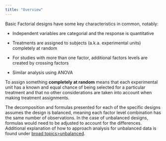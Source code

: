 ```yaml
---
title: "Overview"
---
```


Basic Factorial designs have some key characteristics in common, notably:

-   Independent variables are categorial and the response is quantitative

-   Treatments are assigned to subjects (a.k.a. experimental units) completely at random

-   For studies with more than one factor, additional factors levels are created by crossing factors

-   Similar analysis using ANOVA


To assign something **completely at random** means that each experimental unit has a known and equal chance of being selected for a particular treatment and that no other considerations are taken into account when making treatment assignments.

The decomposition and formulas presented for each of the specific designs assumes the design is balanced, meaning each factor level combination has the same number of observations. In the case of unbalanced designs, formulas would need to be adjusted to account for the differences. Additional explanation of how to approach analysis for unbalanced data is found under [broad topics>unbalanced](). 